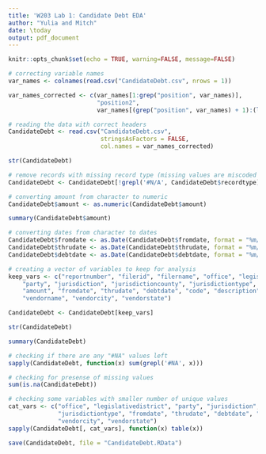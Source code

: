 ```yaml
---
title: 'W203 Lab 1: Candidate Debt EDA'
author: "Yulia and Mitch"
date: \today
output: pdf_document
---
```


```r
knitr::opts_chunk$set(echo = TRUE, warning=FALSE, message=FALSE)
```

```r
# correcting variable names
var_names <- colnames(read.csv("CandidateDebt.csv", nrows = 1))

var_names_corrected <- c(var_names[1:grep("position", var_names)],
                         "position2",
                         var_names[(grep("position", var_names) + 1):(length(var_names) - 1)])
```


```r
# reading the data with correct headers
CandidateDebt <- read.csv("CandidateDebt.csv", 
                          stringsAsFactors = FALSE,
                          col.names = var_names_corrected)
```

```r
str(CandidateDebt)
```

```r
# remove records with missing record type (missing values are miscoded as #NA)
CandidateDebt <- CandidateDebt[!grepl('#N/A', CandidateDebt$recordtype),]
```

```r
# converting amount from character to numeric
CandidateDebt$amount <- as.numeric(CandidateDebt$amount)
```

```r
summary(CandidateDebt$amount)
```


```r
# converting dates from character to dates
CandidateDebt$fromdate <- as.Date(CandidateDebt$fromdate, format = "%m/%d/%y")
CandidateDebt$thrudate <- as.Date(CandidateDebt$thrudate, format = "%m/%d/%y")
CandidateDebt$debtdate <- as.Date(CandidateDebt$debtdate, format = "%m/%d/%y")
```

```r
# creating a vector of variables to keep for analysis
keep_vars <- c("reportnumber", "filerid", "filername", "office", "legislativedistrict",
    "party", "jurisdiction", "jurisdictioncounty", "jurisdictiontype",
    "amount", "fromdate", "thrudate", "debtdate", "code", "description",
    "vendorname", "vendorcity", "vendorstate")

CandidateDebt <- CandidateDebt[keep_vars]
```

```r
str(CandidateDebt)
```

```r
summary(CandidateDebt)
```

```r
# checking if there are any "#NA" values left
sapply(CandidateDebt, function(x) sum(grepl('#NA', x)))
```

```r
# checking for presense of missing values
sum(is.na(CandidateDebt))
```

```r
# checking some variables with smaller number of unique values
cat_vars <- c("office", "legislativedistrict", "party", "jurisdiction", "jurisdictioncounty",
              "jurisdictiontype", "fromdate", "thrudate", "debtdate", "code",  
              "vendorcity", "vendorstate")
sapply(CandidateDebt[, cat_vars], function(x) table(x))
```

```r
save(CandidateDebt, file = "CandidateDebt.RData")
```

